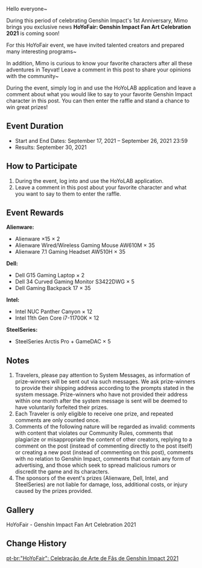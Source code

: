 {{Event
|name              = HoYoFair 2021
|image             = Event HoYoFair.png
|type              = Web
|time_known        = yes
|time_start        = 2021-09-17 00:00:00
|time_end          = 2021-09-26 00:00:00
|link              = https://www.hoyolab.com/article/929254
|link2             = https://webstatic-sea.hoyolab.com/ys/event/e20210918-live/index.html?mhy_landscape=true&game_biz=hk4e_global
|link2name         = Event Page
}}

Hello everyone~

During this period of celebrating Genshin Impact's 1st Anniversary, Mimo brings you exclusive news
'''HoYoFair: Genshin Impact Fan Art Celebration 2021''' is coming soon!

For this HoYoFair event, we have invited talented creators and prepared many interesting programs~

In addition, Mimo is curious to know your favorite characters after all these adventures in Teyvat! Leave a comment in this post to share your opinions with the community~

During the event, simply log in and use the HoYoLAB application and leave a comment about what you would like to say to your favorite Genshin Impact character in this post. You can then enter the raffle and stand a chance to win great prizes!

==Event Duration==
*Start and End Dates: September 17, 2021 – September 26, 2021 23:59
*Results: September 30, 2021

==How to Participate==
# During the event, log into and use the HoYoLAB application.
# Leave a comment in this post about your favorite character and what you want to say to them to enter the raffle.

==Event Rewards==
'''Alienware:'''
*Alienware ×15 × 2
*Alienware Wired/Wireless Gaming Mouse AW610M × 35
*Alienware 7.1 Gaming Headset AW510H × 35
'''Dell:'''
*Dell G15 Gaming Laptop × 2
*Dell 34 Curved Gaming Monitor S3422DWG × 5
*Dell Gaming Backpack 17 × 35
'''Intel:'''
*Intel NUC Panther Canyon × 12
*Intel 11th Gen Core i7-11700K × 12
'''SteelSeries:'''
*SteelSeries Arctis Pro + GameDAC × 5

==Notes==
# Travelers, please pay attention to System Messages, as information of prize-winners will be sent out via such messages. We ask prize-winners to provide their shipping address according to the prompts stated in the system message. Prize-winners who have not provided their address within one month after the system message is sent will be deemed to have voluntarily forfeited their prizes.
# Each Traveler is only eligible to receive one prize, and repeated comments are only counted once.
# Comments of the following nature will be regarded as invalid: comments with content that violates our Community Rules, comments that plagiarize or misappropriate the content of other creators, replying to a comment on the post (instead of commenting directly to the post itself) or creating a new post (instead of commenting on this post), comments with no relation to Genshin Impact, comments that contain any form of advertising, and those which seek to spread malicious rumors or discredit the game and its characters.
# The sponsors of the event's prizes (Alienware, Dell, Intel, and SteelSeries) are not liable for damage, loss, additional costs, or injury caused by the prizes provided.

==Gallery==
<gallery>
HoYoFair - Genshin Impact Fan Art Celebration 2021
</gallery>

==Change History==
{{Change History|2.1}}

[[pt-br:"HoYoFair": Celebração de Arte de Fãs de Genshin Impact 2021]]